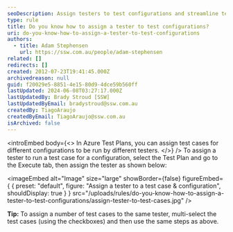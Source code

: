 ```yaml
---
seoDescription: Assign testers to test configurations and streamline testing workflow using Azure Test Plans.
type: rule
title: Do you know how to assign a tester to test configurations?
uri: do-you-know-how-to-assign-a-tester-to-test-configurations
authors:
  - title: Adam Stephensen
    url: https://ssw.com.au/people/adam-stephensen
related: []
redirects: []
created: 2012-07-23T19:41:45.000Z
archivedreason: null
guid: f20029e5-8851-4e15-80d9-4dce59b560ff
lastUpdated: 2024-06-08T03:27:17.000Z
lastUpdatedBy: Brady Stroud [SSW]
lastUpdatedByEmail: bradystroud@ssw.com.au
createdBy: TiagoAraujo
createdByEmail: TiagoAraujo@ssw.com.au
isArchived: false
---
```


<introEmbed
  body={<>
In Azure Test Plans, you can assign test cases for different configurations to be run by different testers.
  </>}
/>
To assign a tester to run a test case for a configuration, select the Test Plan and go to the Execute tab, then assign the tester as shown below:


<imageEmbed
  alt="Image"
  size="large"
  showBorder={false}
  figureEmbed={ {
    preset: "default",
    figure: "Assign a tester to a test case & configuration",
    shouldDisplay: true
  } }
  src="/uploads/rules/do-you-know-how-to-assign-a-tester-to-test-configurations/assign-tester-to-test-cases.jpg"
/>


**Tip:** To assign a number of test cases to the same tester, multi-select the test cases (using the checkboxes) and then use the same steps as above.
